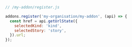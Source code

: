 ```js
// /my-addon/register.js

addons.register('my-organisation/my-addon', (api) => {
  const href = api.getUrlState({
    selectedKind: 'kind',
    selectedStory: 'story',
  }).url;
});
```